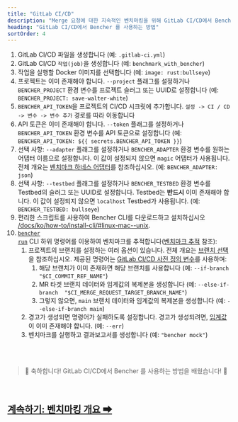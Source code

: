```yaml
---
title: "GitLab CI/CD"
description: "Merge 요청에 대한 지속적인 벤치마킹을 위해 GitLab CI/CD에서 Bencher 사용"
heading: "GitLab CI/CD에서 Bencher 를 사용하는 방법"
sortOrder: 4
---
```



<GitLabCiYaml />

1. GitLab CI/CD 파일을 생성합니다 (예: `.gitlab-ci.yml`)
1. GitLab CI/CD `작업(job)`을 생성합니다 (예: `benchmark_with_bencher`)
1. 작업을 실행할 Docker 이미지를 선택합니다 (예: `image: rust:bullseye`)
1. 프로젝트는 이미 존재해야 합니다. `--project` 플래그를 설정하거나 `BENCHER_PROJECT` 환경 변수를 프로젝트 슬러그 또는 UUID로 설정합니다 (예: `BENCHER_PROJECT: save-walter-white`)
1. `BENCHER_API_TOKEN`을 프로젝트의 CI/CD 시크릿에 추가합니다. `설정 -> CI / CD -> 변수 -> 변수 추가` 경로를 따라 이동합니다
1. API 토큰은 이미 존재해야 합니다. `--token` 플래그를 설정하거나 `BENCHER_API_TOKEN` 환경 변수를 API 토큰으로 설정합니다 (예: `BENCHER_API_TOKEN: ${{ secrets.BENCHER_API_TOKEN }}`)
1. 선택 사항: `--adapter` 플래그를 설정하거나 `BENCHER_ADAPTER` 환경 변수를 원하는 어댑터 이름으로 설정합니다. 이 값이 설정되지 않으면 `magic` 어댑터가 사용됩니다. 전체 개요는 [벤치마크 하네스 어댑터](/ko/docs/explanation/adapters/)를 참조하십시오. (예: `BENCHER_ADAPTER: json`)
1. 선택 사항: `--testbed` 플래그를 설정하거나 `BENCHER_TESTBED` 환경 변수를 Testbed의 슬러그 또는 UUID로 설정합니다. Testbed는 **반드시** 이미 존재해야 합니다. 이 값이 설정되지 않으면 `localhost` Testbed가 사용됩니다. (예: `BENCHER_TESTBED: bullseye`)
1. 편리한 스크립트를 사용하여 Bencher CLI를 다운로드하고 설치하십시오 [/docs/ko/how-to/install-cli/#linux-mac--unix](/docs/ko/how-to/install-cli/#linux-mac--unix).
1. <code><a href="/ko/docs/explanation/bencher-run/">bencher run</a></code> CLI 하위 명령어를 이용하여 벤치마크를 추적합니다([벤치마크 추적](/ko/docs/how-to/track-benchmarks/) 참조):
    1. 프로젝트의 브랜치를 설정하는 여러 옵션이 있습니다. 전체 개요는 [브랜치 선택](/ko/docs/explanation/branch-selection/)을 참조하십시오. 제공된 명령어는 [GitLab CI/CD 사전 정의 변수](https://docs.gitlab.com/ee/ci/variables/predefined_variables.html)를 사용하며:
        1. 해당 브랜치가 이미 존재하면 해당 브랜치를 사용합니다 (예: `--if-branch "$CI_COMMIT_REF_NAME"`)
        1. MR 타겟 브랜치 데이터와 임계값의 복제본을 생성합니다 (예: `--else-if-branch  "$CI_MERGE_REQUEST_TARGET_BRANCH_NAME"`)
        1. 그렇지 않으면, `main` 브랜치 데이터와 임계값의 복제본을 생성합니다 (예: `--else-if-branch main`)
    1. 경고가 생성되면 명령어가 실패하도록 설정합니다. 경고가 생성되려면, [임계값](/ko/docs/explanation/thresholds/)이 이미 존재해야 합니다. (예: `--err`)
    1. 벤치마크를 실행하고 결과보고서를 생성합니다 (예: `"bencher mock"`)

<br/>
<br/>

> 🐰 축하합니다! GitLab CI/CD에서 Bencher 를 사용하는 방법을 배웠습니다! 🎉

<br/>

<h2><a href="/ko/docs/explanation/benchmarking/">계속하기: 벤치마킹 개요 ➡</a></h2>